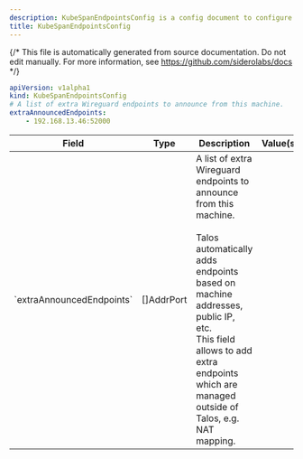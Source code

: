 ```yaml
---
description: KubeSpanEndpointsConfig is a config document to configure KubeSpan endpoints.
title: KubeSpanEndpointsConfig
---
```


{/*
This file is automatically generated from source documentation.
Do not edit manually. For more information, see https://github.com/siderolabs/docs
*/}










```yaml
apiVersion: v1alpha1
kind: KubeSpanEndpointsConfig
# A list of extra Wireguard endpoints to announce from this machine.
extraAnnouncedEndpoints:
    - 192.168.13.46:52000
```


<table>
  <thead>
    <tr>
      <th>Field</th>
      <th>Type</th>
      <th>Description</th>
      <th>Value(s)</th>
    </tr>
  </thead>
  <tbody>
    <tr>
      <td>`extraAnnouncedEndpoints`</td>
      <td>[]AddrPort</td>
      <td>A list of extra Wireguard endpoints to announce from this machine.<br /><br />Talos automatically adds endpoints based on machine addresses, public IP, etc.<br />This field allows to add extra endpoints which are managed outside of Talos, e.g. NAT mapping.</td>
      <td></td>
    </tr>
  </tbody>
</table>





